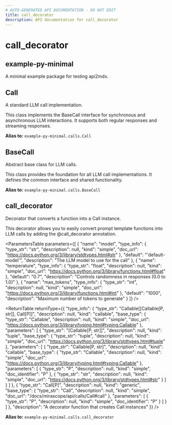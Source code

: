```yaml
---
# AUTO-GENERATED API DOCUMENTATION - DO NOT EDIT
title: call_decorator
description: API documentation for call_decorator
---
```


# call_decorator

## <ApiType type="Module" path="calls/call_decorator" symbolName="example-py-minimal" /> example-py-minimal

A minimal example package for testing api2mdx.

## <ApiType type="Alias" path="calls/call_decorator" symbolName="Call" /> Call

A standard LLM call implementation.

This class implements the BaseCall interface for synchronous and
asynchronous LLM interactions. It supports both regular responses
and streaming responses.


**Alias to:** `example-py-minimal.calls.Call`

## <ApiType type="Alias" path="calls/call_decorator" symbolName="BaseCall" /> BaseCall

Abstract base class for LLM calls.

This class provides the foundation for all LLM call implementations.
It defines the common interface and shared functionality.


**Alias to:** `example-py-minimal.calls.BaseCall`

## <ApiType type="Alias" path="calls/call_decorator" symbolName="call_decorator" /> call_decorator

Decorator that converts a function into a Call instance.

This decorator allows you to easily convert prompt template functions
into LLM calls by adding the @call_decorator annotation.

<ParametersTable
  parameters={[
  {
    "name": "model",
    "type_info": {
      "type_str": "str",
      "description": null,
      "kind": "simple",
      "doc_url": "https://docs.python.org/3/library/stdtypes.html#str"
    },
    "default": "'default-model'",
    "description": "The LLM model to use for the call"
  },
  {
    "name": "temperature",
    "type_info": {
      "type_str": "float",
      "description": null,
      "kind": "simple",
      "doc_url": "https://docs.python.org/3/library/functions.html#float"
    },
    "default": "0.7",
    "description": "Controls randomness in responses (0.0 to 1.0)"
  },
  {
    "name": "max_tokens",
    "type_info": {
      "type_str": "int",
      "description": null,
      "kind": "simple",
      "doc_url": "https://docs.python.org/3/library/functions.html#int"
    },
    "default": "1000",
    "description": "Maximum number of tokens to generate"
  }
]}
/>

<ReturnTable
  returnType={{
  "type_info": {
    "type_str": "Callable[[Callable[P, str]], Call[P]]",
    "description": null,
    "kind": "callable",
    "base_type": {
      "type_str": "Callable",
      "description": null,
      "kind": "simple",
      "doc_url": "https://docs.python.org/3/library/typing.html#typing.Callable"
    },
    "parameters": [
      {
        "type_str": "[Callable[P, str]]",
        "description": null,
        "kind": "tuple",
        "base_type": {
          "type_str": "tuple",
          "description": null,
          "kind": "simple",
          "doc_url": "https://docs.python.org/3/library/stdtypes.html#tuple"
        },
        "parameters": [
          {
            "type_str": "Callable[P, str]",
            "description": null,
            "kind": "callable",
            "base_type": {
              "type_str": "Callable",
              "description": null,
              "kind": "simple",
              "doc_url": "https://docs.python.org/3/library/typing.html#typing.Callable"
            },
            "parameters": [
              {
                "type_str": "P",
                "description": null,
                "kind": "simple",
                "doc_identifier": "P"
              },
              {
                "type_str": "str",
                "description": null,
                "kind": "simple",
                "doc_url": "https://docs.python.org/3/library/stdtypes.html#str"
              }
            ]
          }
        ]
      },
      {
        "type_str": "Call[P]",
        "description": null,
        "kind": "generic",
        "base_type": {
          "type_str": "Call",
          "description": null,
          "kind": "simple",
          "doc_url": "/docs/mirascope/api/calls/Call#call"
        },
        "parameters": [
          {
            "type_str": "P",
            "description": null,
            "kind": "simple",
            "doc_identifier": "P"
          }
        ]
      }
    ]
  },
  "description": "A decorator function that creates Call instances"
}}
/>


**Alias to:** `example-py-minimal.calls.call_decorator`

